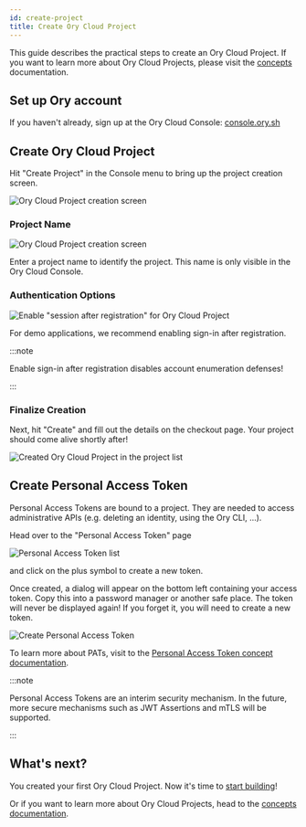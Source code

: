 ```yaml
---
id: create-project
title: Create Ory Cloud Project
---
```


This guide describes the practical steps to create an Ory Cloud Project. If you
want to learn more about Ory Cloud Projects, please visit the
[concepts](../concepts/project.mdx) documentation.

## Set up Ory account

If you haven't already, sign up at the Ory Cloud Console:
[console.ory.sh](https://console.ory.sh)

## Create Ory Cloud Project

Hit "Create Project" in the Console menu to bring up the project creation
screen.

![Ory Cloud Project creation screen](../images/get-started/project-create.png)

### Project Name

![Ory Cloud Project creation screen](../images/get-started/project-create-details.png)

Enter a project name to identify the project. This name is only visible in the
Ory Cloud Console.

### Authentication Options

![Enable "session after registration" for Ory Cloud Project](../images/get-started/project-create-session-hook.png)

For demo applications, we recommend enabling sign-in after registration.

:::note

Enable sign-in after registration disables account enumeration defenses!

:::

### Finalize Creation

Next, hit "Create" and fill out the details on the checkout page. Your project
should come alive shortly after!

![Created Ory Cloud Project in the project list](../images/get-started/project-created.png)

## Create Personal Access Token

Personal Access Tokens are bound to a project. They are needed to access
administrative APIs (e.g. deleting an identity, using the Ory CLI, ...).

Head over to the "Personal Access Token" page

![Personal Access Token list](../images/get-started/pat-list.png)

and click on the plus symbol to create a new token.

Once created, a dialog will appear on the bottom left containing your access
token. Copy this into a password manager or another safe place. The token will
never be displayed again! If you forget it, you will need to create a new token.

![Create Personal Access Token](../images/get-started/pat-ready.png)

To learn more about PATs, visit to the
[Personal Access Token concept documentation](../concepts/personal-access-token.mdx).

:::note

Personal Access Tokens are an interim security mechanism. In the future, more
secure mechanisms such as JWT Assertions and mTLS will be supported.

:::

## What's next?

You created your first Ory Cloud Project. Now it's time to
[start building](./start-building.mdx)!

Or if you want to learn more about Ory Cloud Projects, head to the
[concepts documentation](../concepts/project.mdx).
